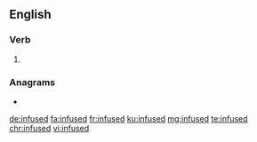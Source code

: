 ==English==

===Verb===
{{head|en|verb form}}

# {{en-past of|infuse}}

===Anagrams===
* {{l|en|fundies}}

[[de:infused]]
[[fa:infused]]
[[fr:infused]]
[[ku:infused]]
[[mg:infused]]
[[te:infused]]
[[chr:infused]]
[[vi:infused]]